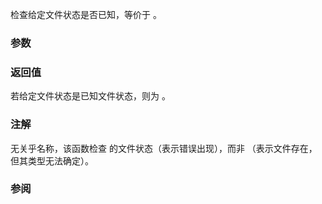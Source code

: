 {{cpp/filesystem/title|status_known}}
{{cpp/filesystem/navbar}}
{{dcl begin}}
{{dcl header | filesystem}}
{{dcl | num=1 | since=c++17 | 1=
bool status_known( std::filesystem::file_status s ) noexcept;
}}
{{dcl end}}

检查给定文件状态是否已知，等价于 {{c|1=s.type() != file_type::none}}。

===参数===
{{par begin}}
{{par | s | 要检测的文件状态}}
{{par end}}

===返回值===
若给定文件状态是已知文件状态，则为 {{c|true}}。

===注解===
无关乎名称，该函数检查 {{lc|std::filesystem::file_type::none|file_type::none}} 的文件状态（表示错误出现），而非 {{lc|std::filesystem::file_type::unknown|file_type::unknown}}（表示文件存在，但其类型无法确定）。

===参阅===
{{dsc begin}}
{{dsc inc | cpp/filesystem/dsc status}}
{{dsc inc | cpp/filesystem/directory_entry/dsc status}}
{{dsc end}}

{{langlinks|en|es|ja}}